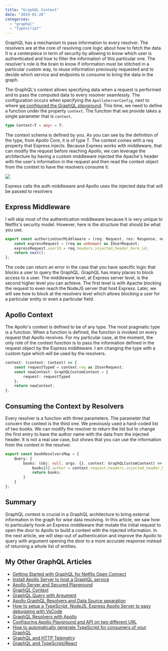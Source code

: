 ```yaml
---
title: "GraphQL Context"
date: "2019-01-28"
categories: 
  - "graphql"
  - "typescript"
---
```


GraphQL has a mechanism to pass information to every resolver. The resolvers are at the core of resolving core logic about how to fetch the data. 
It is a centerpiece in term of security by allowing to know which user is authenticated and how to filter the information of this particular one. The resolver's role is the brain to know if information must be stitched in a particular custom way, to reuse information previously requested and to decide which service and endpoints to consume to bring the data in the graph.

The GraphQL's context allows specifying data when a request is performed and to pass the computed data to every resolver seamlessly. 
The configuration occurs when specifying the `ApolloServerConfig`, next to where [we configured the GraphQL playground](apollo-server-playground). 
This time, we need to define a function under the property `context`. The function that we provide takes a single parameter that is `context`.

```typescript
type Context<T = any> = T;
``` 
The context schema is defined by you. As you can see by the definition of the type, from Apollo Core, it is of type T. The context comes with a req property that Express injects. Because Express works with middleware, that can modify the request before reaching Apollo, we can leverage the architecture by having a custom middleware injected the Apache's header with the user's information in the request and then read the context object from the context to have the resolvers consume it.

![](images/GraphQLServers-ExpressMiddlewareAuth.png)

Express calls the auth middleware and Apollo uses the injected data that will be passed to resolvers

## Express Middleware

I will skip most of the authentication middleware because it is very unique to Netflix's security model. However, here is the structure that should be what you use.

```typescript
export const authorizeUserMiddleware = (req: Request, res: Response, next: NextFunction) => {
    const expressRequest = (req as unknown) as IUserRequest;
    expressRequest.userId = req.headers.injected_header_here_id;
    return next();
};
``` 

The code can return an error in the case that you have specific logic that blocks a user to query the GraphQL. GraphQL has many places to block access to a user. The middleware level, at Express server level, is the second higher level you can achieve. The first level is with Apache blocking the request to even reach the NodeJS server that host Express. Later, we will see how to block at the resolvers level which allows blocking a user for a particular entity or even a particular field.

## Apollo Context

The Apollo's context is defined to be of any type. The most pragmatic type is a function. When a function is defined, the function is invoked on every request that Apollo receives. For my particular case, at the moment, the only role of the context function is to pass the information defined in the request object by the Express middleware. I am changing the type with a custom type which will be used by the resolvers.

```typescript
context: (context: Context) => {
    const requestTyped = context.req as IUserRequest;
    const newContext: GraphQLCustomContext = {
        request: requestTyped
    };
    return newContext;
},
```

## Consuming the Context by Resolvers

Every resolver is a function with three parameters. The parameter that concern the context is the third one. We previously used a hard-coded list of two books. We can modify the resolver to return the list but to change the first entry to have the author name with the data from the injected header. It is not a real use case, but shows that you can use the information from the context in the resolver.

```typescript
export const bookResolversMap = {
    Query: {
        books: (obj: null, args: {}, context: GraphQLCustomContext) => {
            books[0].author = context.request.headers.injected_header_here_id;
            return books;
        }
    }
};
``` 

## Summary

GraphQL context is crucial in a GraphQL architecture to bring external information in the graph for wise data resolving. In this article, we saw how to particularly hook an Express middleware that mutate the initial request to open the door to Apollo to build a context with the injected information. In the next article, we will step-out of authentication and improve the Apollo to query with argument opening the door to a more accurate response instead of returning a whole list of entities.

## My Other GraphQL Articles

- [Getting Started with GraphQL for Netflix Open Connect](getting-started-with-graphql-for-netflix-open-connect)
- [Install Apollo Server to host a GraphQL service](install-apollo-server-to-host-a-graphql-service)
- [Apollo Server and Secured Playground](apollo-server-and-secured-playground)
- [GraphQL Context](graphql-context)
- [GraphQL Query with Argument](graphql-query-with-argument)
- [Apollo GraphQL Resolvers and Data Source separation](apollo-graphql-resolvers-and-data-source-separation)
- [How to setup a TypeScript, NodeJS, Express Apollo Server to easy debugging with VsCode](how-to-setup-a-typescript-nodejs-express-apollo-server-to-easy-debugging-with-vscode)
- [GraphQL Resolvers with Apollo](graphql-resolvers-with-apollo)
- [Configuring Apollo Playground and API on two different URL](configuring-apollo-playground-and-api-on-two-different-url)
- [How to automatically generate TypeScript for consumers of your GraphQL](how-to-automatically-generate-typescript-for-consumer-of-your-graphql)
- [GraphQL and HTTP Telemetry](graphql-extension-to-collect-http-and-resolvers-telemetry)  
- [GraphQL and TypeScript/React](how-to-consume-graphql-in-typescript-and-react)